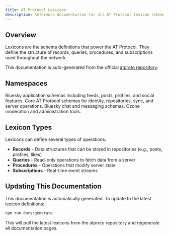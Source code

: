 ```yaml
---
title: AT Protocol Lexicons
description: Reference documentation for all AT Protocol lexicon schemas.
---
```



## Overview

Lexicons are the schema definitions that power the AT Protocol. They define the structure of records, queries, procedures, and subscriptions used throughout the network.

This documentation is auto-generated from the official [atproto repository](https://github.com/bluesky-social/atproto/tree/main/lexicons).

## Namespaces

<CardGrid>
  <Card title="app.bsky.*" icon="star">
    Bluesky application schemas including feeds, posts, profiles, and social features.
  </Card>
  <Card title="com.atproto.*" icon="puzzle">
    Core AT Protocol schemas for identity, repositories, sync, and server operations.
  </Card>
  <Card title="chat.bsky.*" icon="comment">
    Bluesky chat and messaging schemas.
  </Card>
  <Card title="tools.ozone.*" icon="seti:config">
    Ozone moderation and administration tools.
  </Card>
</CardGrid>

## Lexicon Types

Lexicons can define several types of operations:

- **Records** - Data structures that can be stored in repositories (e.g., posts, profiles, likes)
- **Queries** - Read-only operations to fetch data from a server
- **Procedures** - Operations that modify server state
- **Subscriptions** - Real-time event streams

## Updating This Documentation

This documentation is automatically generated. To update to the latest lexicon definitions:

```bash
npm run docs:generate
```

This will pull the latest lexicons from the atproto repository and regenerate all documentation pages.
